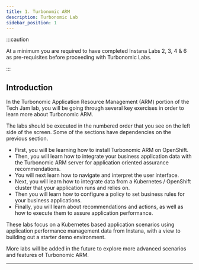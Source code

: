 ```yaml
---
title: 1. Turbonomic ARM
description: Turbonomic Lab
sidebar_position: 1
---
```


:::caution

At a minimum you are required to have completed Instana Labs 2, 3, 4 & 6 as
pre-requisites before proceeding with Turbonomic Labs.

:::

## Introduction

In the Turbonomic Application Resource Management (ARM) portion of the Tech Jam
lab, you will be going through several key exercises in order to learn more
about Turbonomic ARM.

The labs should be executed in the numbered order that you see on the left side
of the screen. Some of the sections have dependencies on the previous section.

- First, you will be learning how to install Turbonomic ARM on OpenShift.
- Then, you will learn how to integrate your business application data with the
  Turbonomic ARM server for application oriented assurance recommendations.
- You will next learn how to navigate and interpret the user interface.
- Next, you will learn how to integrate data from a Kubernetes / OpenShift
  cluster that your application runs and relies on.
- Then you will learn how to configure a policy to set business rules for your
  business applications.
- Finally, you will learn about recommendations and actions, as well as how to
  execute them to assure application performance.

These labs focus on a Kubernetes based application scenarios using application
performance management data from Instana, with a view to building out a starter
demo environment.

More labs will be added in the future to explore more advanced scenarios and
features of Turbonomic ARM.

---

